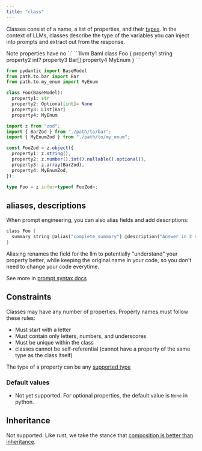 ```yaml
---
title: "class"
---
```


Classes consist of a name, a list of properties, and their [types](/docs/snippets/supported-types).
In the context of LLMs, classes describe the type of the variables you can inject into prompts and extract out from the response.

<Warning>
  Note properties have no `:`
</Warning>

<CodeGroup>
```llvm Baml
class Foo {
  property1 string
  property2 int?
  property3 Bar[]
  property4 MyEnum
}
```

```python Python Equivalent
from pydantic import BaseModel
from path.to.bar import Bar
from path.to.my_enum import MyEnum

class Foo(BaseModel):
  property1: str
  property2: Optional[int]= None
  property3: List[Bar]
  property4: MyEnum
```

```typescript Typescript Equivalent
import z from "zod";
import { BarZod } from "./path/to/bar";
import { MyEnumZod } from "./path/to/my_enum";

const FooZod = z.object({
  property1: z.string(),
  property2: z.number().int().nullable().optional(),
  property3: z.array(BarZod),
  property4: MyEnumZod,
});

type Foo = z.infer<typeof FooZod>;
```

</CodeGroup>

## aliases, descriptions

When prompt engineering, you can also alias fields  and add descriptions:
```rust
class Foo {
  summary string @alias("complete_summary") @description("Answer in 2 sentences")
}
```
Aliasing renames the field for the llm to potentially "understand" your property better, while keeping the original name in your code, so you don't need to change your code everytime.

See more in [prompt syntax docs](./prompt_engineering/class)

## Constraints

Classes may have any number of properties.
Property names must follow these rules:
- Must start with a letter
- Must contain only letters, numbers, and underscores
- Must be unique within the class
- classes cannot be self-referential (cannot have a property of the same type as the class itself)

The type of a property can be any [supported type](/docs/snippets/supported-types)

### Default values

- Not yet supported. For optional properties, the default value is `None` in python.

## Inheritance

Not supported. Like rust, we take the stance that [composition is better than inheritance](https://www.digitalocean.com/community/tutorials/composition-vs-inheritance).

